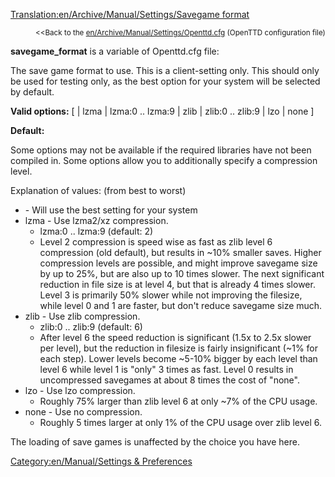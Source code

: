 [[Translation:en/Archive/Manual/Settings/Savegame format]]

:<small><<Back to the [[en/Archive/Manual/Settings/Openttd.cfg]] (OpenTTD configuration file)</small>


'''savegame_format''' is a variable of Openttd.cfg file:

The save game format to use. This is a client-setting only. This should only be used for testing only, as the best option for your system will be selected by default.

'''Valid options:''' [ <empty> | lzma | lzma:0 .. lzma:9 | zlib | zlib:0 .. zlib:9 | lzo | none ]

'''Default:''' <empty>

Some options may not be available if the required libraries have not been compiled in. Some options allow you to additionally specify a compression level.

Explanation of values: (from best to worst)
* <empty> - Will use the best setting for your system
* lzma - Use lzma2/xz compression.
** lzma:0 .. lzma:9 (default: 2)
** Level 2 compression is speed wise as fast as zlib level 6 compression (old default), but results in ~10% smaller saves. Higher compression levels are possible, and might improve savegame size by up to 25%, but are also up to 10 times slower. The next significant reduction in file size is at level 4, but that is already 4 times slower. Level 3 is primarily 50% slower while not improving the filesize, while level 0 and 1 are faster, but don't reduce savegame size much.
* zlib - Use zlib compression.
** zlib:0 .. zlib:9 (default: 6)
** After level 6 the speed reduction is significant (1.5x to 2.5x slower per level), but the reduction in filesize is fairly insignificant (~1% for each step). Lower levels become ~5-10% bigger by each level than level 6 while level 1 is "only" 3 times as fast. Level 0 results in uncompressed savegames at about 8 times the cost of "none".
* lzo - Use lzo compression.
** Roughly 75% larger than zlib level 6 at only ~7% of the CPU usage.
* none - Use no compression.
** Roughly 5 times larger at only 1% of the CPU usage over zlib level 6.

The loading of save games is unaffected by the choice you have here.
 
[[Category:en/Manual/Settings & Preferences]]